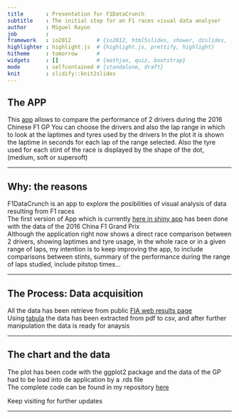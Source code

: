 ```yaml
---
title       : Presentation for F1DataCrunch
subtitle    : The initial step for an F1 races visual data analyser
author      : Miguel Rayon
job         : 
framework   : io2012        # {io2012, html5slides, shower, dzslides, ...}
highlighter : highlight.js  # {highlight.js, prettify, highlight}
hitheme     : tomorrow      # 
widgets     : []            # {mathjax, quiz, bootstrap}
mode        : selfcontained # {standalone, draft}
knit        : slidify::knit2slides
---
```


## The APP


This [app](https://miguelrayon.shinyapps.io/F1DataCrunch/) allows to compare the performance of 2 drivers during the 2016 Chinese F1 GP You can choose the drivers and also the lap range in which to look at the laptimes and tyres used by the drivers In the plot it is shown the laptime in seconds for each lap of the range selected. Also the tyre used for each stint of the race is displayed by the shape of the dot, (medium, soft or supersoft)  

---

## Why: the reasons

F1DataCrunch is an app to explore the posibilities of visual analysis of data resulting from F1 races  
The first version of App which is currently [here in shiny app](https://miguelrayon.shinyapps.io/F1DataCrunch/) has been done with the data of the 2016 China F1 Grand Prix  
Although the application right now shows a direct race comparison between 2 drivers, showing laptimes and tyre usage, in the whole race or in a given range of laps, my intention is to keep improving the app, to include comparisons between stints, summary of the performance during the range of laps studied, include pitstop times...  

---


## The Process: Data acquisition


All the data has been retrieve from public [FIA web results page](http://www.fia.com/events/fia-formula-one-world-championship/season-2016/event-timing-information-11)  
Using [tabula](http://tabula.technology/) the data has been extracted from pdf to csv, and after further manipulation the data is ready for anaysis  

---

## The chart and the data

The plot has been code with the ggplot2 package and the data of the GP had to be load into de application by a .rds file  
The complete code can be found in my repository [here](https://github.com/mray0n/F1-datacrunch-made-easy.git)

Keep visiting for further updates  

---
